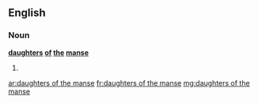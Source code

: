 ==English==

===Noun===
'''[[daughters]] [[of]] [[the]] [[manse]]''' {{p}}

# {{plural of|[[daughter of the manse]]}}

[[ar:daughters of the manse]]
[[fr:daughters of the manse]]
[[mg:daughters of the manse]]